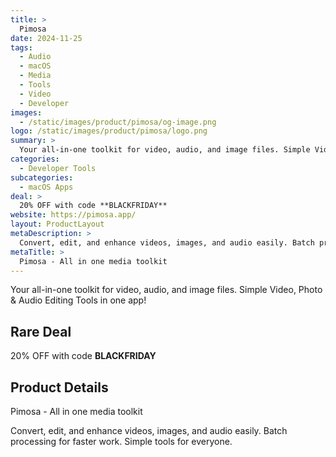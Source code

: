 ```yaml
---
title: >
  Pimosa
date: 2024-11-25
tags:
  - Audio
  - macOS
  - Media
  - Tools
  - Video
  - Developer
images:
  - /static/images/product/pimosa/og-image.png
logo: /static/images/product/pimosa/logo.png
summary: >
  Your all-in-one toolkit for video, audio, and image files. Simple Video, Photo & Audio Editing Tools in one app!
categories:
  - Developer Tools
subcategories:
  - macOS Apps
deal: >
  20% OFF with code **BLACKFRIDAY**
website: https://pimosa.app/
layout: ProductLayout
metaDescription: >
  Convert, edit, and enhance videos, images, and audio easily. Batch processing for faster work. Simple tools for everyone.
metaTitle: >
  Pimosa - All in one media toolkit
---
```

Your all-in-one toolkit for video, audio, and image files. Simple Video, Photo & Audio Editing Tools in one app!

## Rare Deal

20% OFF with code **BLACKFRIDAY**

## Product Details
Pimosa - All in one media toolkit

Convert, edit, and enhance videos, images, and audio easily. Batch processing for faster work. Simple tools for everyone.
